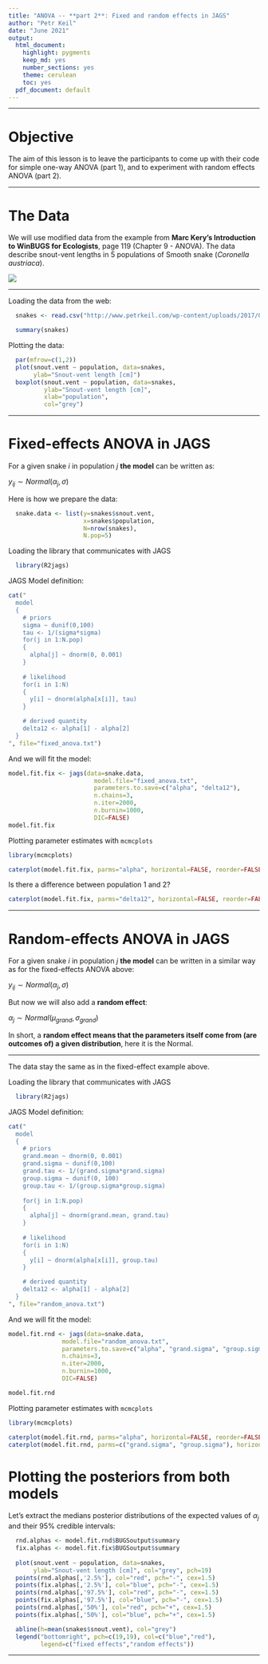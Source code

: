 ```yaml
---
title: "ANOVA -- **part 2**: Fixed and random effects in JAGS"
author: "Petr Keil"
date: "June 2021"
output:
  html_document:
    highlight: pygments
    keep_md: yes
    number_sections: yes
    theme: cerulean
    toc: yes
  pdf_document: default
---
```


***

# Objective

The aim of this lesson is to leave the participants to come up with their
code for simple one-way ANOVA (part 1), and to experiment with random effects ANOVA (part 2).

***

# The Data

We will use modified data from the example from **Marc Kery's Introduction to WinBUGS for Ecologists**, page 119 (Chapter 9 - ANOVA). The data describe snout-vent lengths in 5 populations of Smooth snake (*Coronella austriaca*).

![](figure/snake.png)

***

Loading the data from the web:

```r
  snakes <- read.csv("http://www.petrkeil.com/wp-content/uploads/2017/02/snakes_lengths.csv")

  summary(snakes)
```

Plotting the data:
```r
  par(mfrow=c(1,2))
  plot(snout.vent ~ population, data=snakes,
       ylab="Snout-vent length [cm]")
  boxplot(snout.vent ~ population, data=snakes,
          ylab="Snout-vent length [cm]",
          xlab="population",
          col="grey")
```

***

# Fixed-effects ANOVA in JAGS

For a given snake $i$ in population $j$ **the model** can be written as:

$y_{ij} \sim Normal(\alpha_j, \sigma)$

Here is how we prepare the data:
```r
  snake.data <- list(y=snakes$snout.vent,
                     x=snakes$population,
                     N=nrow(snakes), 
                     N.pop=5)
```

Loading the library that communicates with JAGS

```r
  library(R2jags)
```

JAGS Model definition:

```r
cat("
  model
  {
    # priors
    sigma ~ dunif(0,100)
    tau <- 1/(sigma*sigma)
    for(j in 1:N.pop)
    {
      alpha[j] ~ dnorm(0, 0.001)
    }
  
    # likelihood
    for(i in 1:N)
    {
      y[i] ~ dnorm(alpha[x[i]], tau)
    }

    # derived quantity
    delta12 <- alpha[1] - alpha[2]
  }
", file="fixed_anova.txt")

```

And we will fit the model:

```r
model.fit.fix <- jags(data=snake.data, 
                        model.file="fixed_anova.txt",
                        parameters.to.save=c("alpha", "delta12"),
                        n.chains=3,
                        n.iter=2000,
                        n.burnin=1000,
                        DIC=FALSE)
model.fit.fix
```

Plotting parameter estimates with `mcmcplots`

```r
library(mcmcplots)

caterplot(model.fit.fix, parms="alpha", horizontal=FALSE, reorder=FALSE)
```

Is there a difference between population 1 and 2?

```r

caterplot(model.fit.fix, parms="delta12", horizontal=FALSE, reorder=FALSE)
```

***

# Random-effects ANOVA in JAGS

For a given snake $i$ in population $j$ **the model** can be written in a similar way as for the fixed-effects ANOVA above:

$y_{ij} \sim Normal(\alpha_j, \sigma)$

But now we will also add a **random effect**:

$\alpha_j \sim Normal(\mu_{grand}, \sigma_{grand})$

In short, a **random effect means that the parameters itself come from (are outcomes of) a given distribution**, here it is the Normal.

***

The data stay the same as in the fixed-effect example above.

Loading the library that communicates with JAGS
```r
  library(R2jags)
```

JAGS Model definition:
```r
cat("
  model
  {
    # priors
    grand.mean ~ dnorm(0, 0.001)
    grand.sigma ~ dunif(0,100)
    grand.tau <- 1/(grand.sigma*grand.sigma)
    group.sigma ~ dunif(0, 100)
    group.tau <- 1/(group.sigma*group.sigma)
  
    for(j in 1:N.pop)
    {
      alpha[j] ~ dnorm(grand.mean, grand.tau)
    }
  
    # likelihood
    for(i in 1:N)
    {
      y[i] ~ dnorm(alpha[x[i]], group.tau)
    }

    # derived quantity
    delta12 <- alpha[1] - alpha[2]
  }
", file="random_anova.txt")
```

And we will fit the model:

```r
model.fit.rnd <- jags(data=snake.data, 
               model.file="random_anova.txt",
               parameters.to.save=c("alpha", "grand.sigma", "group.sigma"),
               n.chains=3,
               n.iter=2000,
               n.burnin=1000,
               DIC=FALSE)

model.fit.rnd
```

Plotting parameter estimates with `mcmcplots`

```r
library(mcmcplots)

caterplot(model.fit.rnd, parms="alpha", horizontal=FALSE, reorder=FALSE)
caterplot(model.fit.rnd, parms=c("grand.sigma", "group.sigma"), horizontal=FALSE)
```


# Plotting the posteriors from both models

Let's extract the medians posterior distributions of the expected values of $\alpha_j$ and their 95% credible intervals:
```r
  rnd.alphas <- model.fit.rnd$BUGSoutput$summary
  fix.alphas <- model.fit.fix$BUGSoutput$summary
  
  plot(snout.vent ~ population, data=snakes,
       ylab="Snout-vent length [cm]", col="grey", pch=19)
  points(rnd.alphas[,'2.5%'], col="red", pch="-", cex=1.5)
  points(fix.alphas[,'2.5%'], col="blue", pch="-", cex=1.5) 
  points(rnd.alphas[,'97.5%'], col="red", pch="-", cex=1.5)
  points(fix.alphas[,'97.5%'], col="blue", pch="-", cex=1.5) 
  points(rnd.alphas[,'50%'], col="red", pch="+", cex=1.5)
  points(fix.alphas[,'50%'], col="blue", pch="+", cex=1.5) 

  abline(h=mean(snakes$snout.vent), col="grey")
  legend("bottomright", pch=c(19,19), col=c("blue","red"),
         legend=c("fixed effects","random effects"))
```

***



